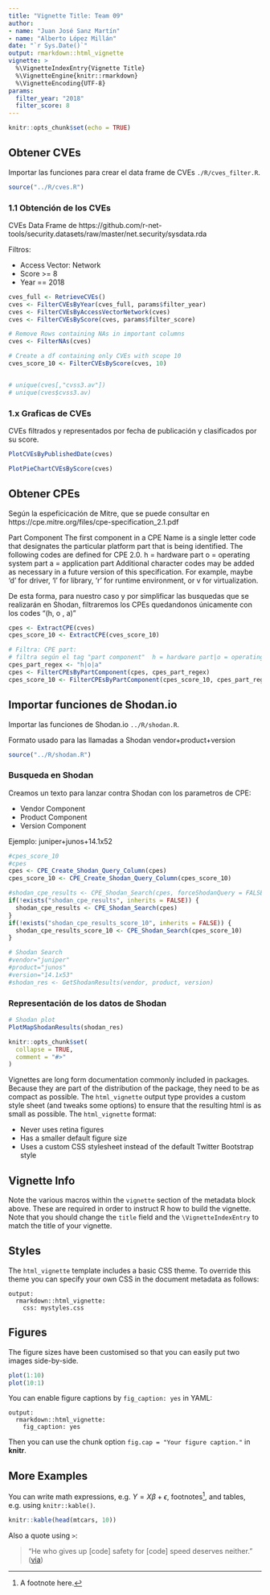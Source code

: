 ```yaml
---
title: "Vignette Title: Team 09"
author: 
- name: "Juan José Sanz Martín"
- name: "Alberto López Millán"
date: "`r Sys.Date()`"
output: rmarkdown::html_vignette
vignette: >
  %\VignetteIndexEntry{Vignette Title}
  %\VignetteEngine{knitr::rmarkdown}
  %\VignetteEncoding{UTF-8}
params:
  filter_year: "2018"
  filter_score: 8
---
```


```r
knitr::opts_chunk$set(echo = TRUE)
```


## Obtener CVEs

Importar las funciones para crear el data frame de CVEs `./R/cves_filter.R`.

```r
source("../R/cves.R")
```

### 1.1 Obtención de los CVEs

CVEs Data Frame de https://github.com/r-net-tools/security.datasets/raw/master/net.security/sysdata.rda

Filtros:

- Access Vector: Network
- Score >= 8
- Year == 2018


```r
cves_full <- RetrieveCVEs()
cves <- FilterCVEsByYear(cves_full, params$filter_year)
cves <- FilterCVEsByAccessVectorNetwork(cves)
cves <- FilterCVEsByScore(cves, params$filter_score)

# Remove Rows containing NAs in important columns
cves <- FilterNAs(cves)

# Create a df containing only CVEs with scope 10
cves_score_10 <- FilterCVEsByScore(cves, 10) 


# unique(cves[,"cvss3.av"])
# unique(cves$cvss3.av)
```

### 1.x Graficas de CVEs

CVEs filtrados y representados por fecha de publicación y clasificados por su score.

```r

PlotCVEsByPublishedDate(cves)

```


```r

PlotPieChartCVEsByScore(cves)

```

## Obtener CPEs

Según la espeficicación de Mitre, que se puede consultar en https://cpe.mitre.org/files/cpe-specification_2.1.pdf

Part Component
The first component in a CPE Name is a single letter code that designates the particular platform
part that is being identified. The following codes are defined for CPE 2.0.
 h = hardware part
 o = operating system part
 a = application part
Additional character codes may be added as necessary in a future version of this specification.
For example, maybe 'd' for driver, 'l' for library, 'r' for runtime environment, or v for
virtualization. 

De esta forma, para nuestro caso y por simplificar las busquedas que se realizarán en Shodan, filtraremos los CPEs quedandonos únicamente con los codes "(h, o , a)"


```r
cpes <- ExtractCPE(cves)
cpes_score_10 <- ExtractCPE(cves_score_10)

# Filtra: CPE part: 
# filtra según el tag "part component"  h = hardware part|o = operating system part|a = application part
cpes_part_regex <- "h|o|a"
cpes <- FilterCPEsByPartComponent(cpes, cpes_part_regex)
cpes_score_10 <- FilterCPEsByPartComponent(cpes_score_10, cpes_part_regex)

```

## Importar funciones de Shodan.io

Importar las funciones de Shodan.io `../R/shodan.R`.

Formato usado para las llamadas a Shodan vendor+product+version

```r
source("../R/shodan.R")
```

### Busqueda en Shodan


Creamos un texto para lanzar contra Shodan con los parametros de CPE:

+ Vendor Component
+ Product Component
+ Version Component

Ejemplo: juniper+junos+14.1x52


```r

#cpes_score_10
#cpes
cpes <- CPE_Create_Shodan_Query_Column(cpes)
cpes_score_10 <- CPE_Create_Shodan_Query_Column(cpes_score_10)

#shodan_cpe_results <- CPE_Shodan_Search(cpes, forceShodanQuery = FALSE)
if(!exists("shodan_cpe_results", inherits = FALSE)) {
  shodan_cpe_results <- CPE_Shodan_Search(cpes)
}
if(!exists("shodan_cpe_results_score_10", inherits = FALSE)) {
  shodan_cpe_results_score_10 <- CPE_Shodan_Search(cpes_score_10)
}

# Shodan Search
#vendor="juniper"
#product="junos"
#version="14.1x53"
#shodan_res <- GetShodanResults(vendor, product, version)

```


### Representación de los datos de Shodan


```r

# Shodan plot
PlotMapShodanResults(shodan_res)

```













```r
knitr::opts_chunk$set(
  collapse = TRUE,
  comment = "#>"
)
```

Vignettes are long form documentation commonly included in packages. Because they are part of the distribution of the package, they need to be as compact as possible. The `html_vignette` output type provides a custom style sheet (and tweaks some options) to ensure that the resulting html is as small as possible. The `html_vignette` format:

- Never uses retina figures
- Has a smaller default figure size
- Uses a custom CSS stylesheet instead of the default Twitter Bootstrap style

## Vignette Info

Note the various macros within the `vignette` section of the metadata block above. These are required in order to instruct R how to build the vignette. Note that you should change the `title` field and the `\VignetteIndexEntry` to match the title of your vignette.

## Styles

The `html_vignette` template includes a basic CSS theme. To override this theme you can specify your own CSS in the document metadata as follows:

    output: 
      rmarkdown::html_vignette:
        css: mystyles.css

## Figures

The figure sizes have been customised so that you can easily put two images side-by-side. 

```r
plot(1:10)
plot(10:1)
```

You can enable figure captions by `fig_caption: yes` in YAML:

    output:
      rmarkdown::html_vignette:
        fig_caption: yes

Then you can use the chunk option `fig.cap = "Your figure caption."` in **knitr**.

## More Examples

You can write math expressions, e.g. $Y = X\beta + \epsilon$, footnotes^[A footnote here.], and tables, e.g. using `knitr::kable()`.

```r
knitr::kable(head(mtcars, 10))
```

Also a quote using `>`:

> "He who gives up [code] safety for [code] speed deserves neither."
([via](https://twitter.com/hadleywickham/status/504368538874703872))
